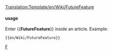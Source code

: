 <noinclude>[[Translation:Template/en/Wiki/FutureFeature]]</noinclude>
{{en/Ambox| type  = notice
| image = en/Manual/Current event.png
| text  = <strong>Under Development</strong><br>This feature is currently '''under development''', and is not currently available in a stable build of OpenTTD nor the [[en/Archive/Community/Nightly build|nightly build]].
}}<noinclude>

==== usage====
Enter <nowiki>{{</nowiki>'''FutureFeature'''<nowiki>}}</nowiki> inside an article. Example:
<pre>{{en/Wiki/FutureFeature}}</pre>

[[Category:en/Manual/Base Set/Message boxes|F]]</noinclude>